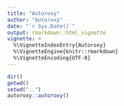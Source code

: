 ```yaml
---
title: "Autoroxy"
author: "Autoroxy"
date: "`r Sys.Date()`"
output: rmarkdown::html_vignette
vignette: >
  %\VignetteIndexEntry{Autoroxy}
  %\VignetteEngine{knitr::rmarkdown}
  %\VignetteEncoding{UTF-8}
---
```


```r
dir()
getwd()
setwd("..")
autoroxy::autoroxy()
```
